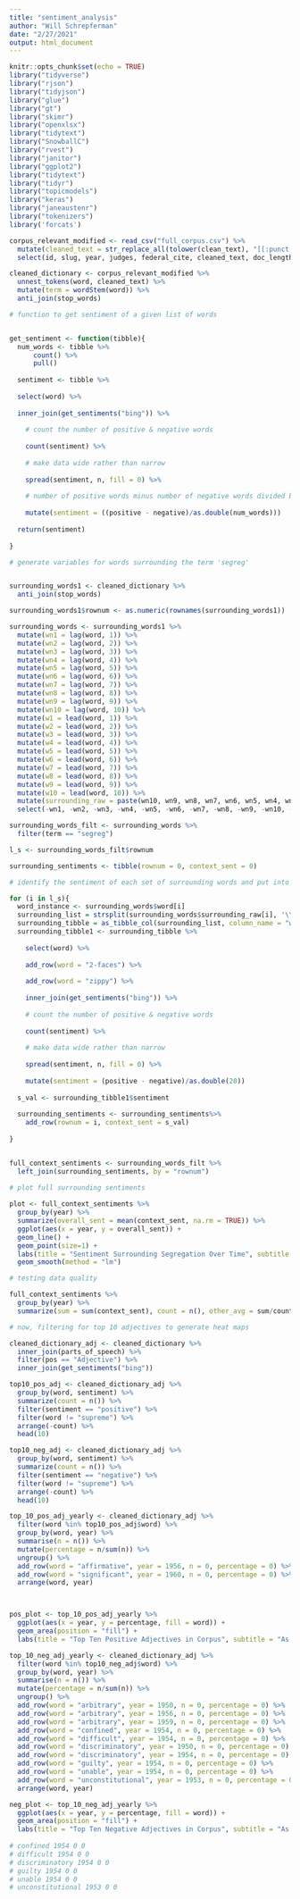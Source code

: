 ```yaml
---
title: "sentiment_analysis"
author: "Will Schrepferman"
date: "2/27/2021"
output: html_document
---
```


```r
knitr::opts_chunk$set(echo = TRUE)
library("tidyverse")
library("rjson")
library("tidyjson")
library("glue")
library("gt")
library("skimr")
library("openxlsx")
library("tidytext")
library("SnowballC")
library("rvest")
library("janitor")
library("ggplot2")
library("tidytext")
library("tidyr")
library("topicmodels")
library("keras")
library("janeaustenr")
library("tokenizers")
library('forcats')
```

```r
corpus_relevant_modified <- read_csv("full_corpus.csv") %>%
  mutate(cleaned_text = str_replace_all(tolower(clean_text), "[[:punct:]]", " ")) %>%
  select(id, slug, year, judges, federal_cite, cleaned_text, doc_length_post_clean, exact_date, resource_uri)

cleaned_dictionary <- corpus_relevant_modified %>%
  unnest_tokens(word, cleaned_text) %>%
  mutate(term = wordStem(word)) %>%
  anti_join(stop_words)

# function to get sentiment of a given list of words


get_sentiment <- function(tibble){
  num_words <- tibble %>%
      count() %>%
      pull()
  
  sentiment <- tibble %>%
  
  select(word) %>%
  
  inner_join(get_sentiments("bing")) %>%
      
    # count the number of positive & negative words
    
    count(sentiment) %>%
    
    # make data wide rather than narrow
    
    spread(sentiment, n, fill = 0) %>%
    
    # number of positive words minus number of negative words divided by total words
    
    mutate(sentiment = ((positive - negative)/as.double(num_words)))
  
  return(sentiment)
  
}

# generate variables for words surrounding the term 'segreg'


surrounding_words1 <- cleaned_dictionary %>%
  anti_join(stop_words)

surrounding_words1$rownum <- as.numeric(rownames(surrounding_words1)) 

surrounding_words <- surrounding_words1 %>%
  mutate(wn1 = lag(word, 1)) %>%
  mutate(wn2 = lag(word, 2)) %>%
  mutate(wn3 = lag(word, 3)) %>%
  mutate(wn4 = lag(word, 4)) %>%
  mutate(wn5 = lag(word, 5)) %>%
  mutate(wn6 = lag(word, 6)) %>%
  mutate(wn7 = lag(word, 7)) %>%
  mutate(wn8 = lag(word, 8)) %>%
  mutate(wn9 = lag(word, 9)) %>%
  mutate(wn10 = lag(word, 10)) %>%
  mutate(w1 = lead(word, 1)) %>%
  mutate(w2 = lead(word, 2)) %>%
  mutate(w3 = lead(word, 3)) %>%
  mutate(w4 = lead(word, 4)) %>%
  mutate(w5 = lead(word, 5)) %>%
  mutate(w6 = lead(word, 6)) %>%
  mutate(w7 = lead(word, 7)) %>%
  mutate(w8 = lead(word, 8)) %>%
  mutate(w9 = lead(word, 9)) %>%
  mutate(w10 = lead(word, 10)) %>%
  mutate(surrounding_raw = paste(wn10, wn9, wn8, wn7, wn6, wn5, wn4, wn3, wn2, wn1, w1, w2, w3, w4, w5, w6, w7, w8, w9, w10)) %>%
  select(-wn1, -wn2, -wn3, -wn4, -wn5, -wn6, -wn7, -wn8, -wn9, -wn10, -w1, -w2, -w3, -w4, -w5, w6, -w7, -w8, -w9, -w10)

surrounding_words_filt <- surrounding_words %>%
  filter(term == "segreg")

l_s <- surrounding_words_filt$rownum

surrounding_sentiments <- tibble(rownum = 0, context_sent = 0)

# identify the sentiment of each set of surrounding words and put into surrounding_sentiments tibble

for (i in l_s){
  word_instance <- surrounding_words$word[i]
  surrounding_list = strsplit(surrounding_words$surrounding_raw[i], '\\s+')[[1]]
  surrounding_tibble = as_tibble_col(surrounding_list, column_name = "word")
  surrounding_tibble1 <- surrounding_tibble %>%
  
    select(word) %>%
    
    add_row(word = "2-faces") %>%
    
    add_row(word = "zippy") %>%
    
    inner_join(get_sentiments("bing")) %>%
        
    # count the number of positive & negative words
    
    count(sentiment) %>%
    
    # make data wide rather than narrow
    
    spread(sentiment, n, fill = 0) %>%
  
    mutate(sentiment = (positive - negative)/as.double(20))
  
  s_val <- surrounding_tibble1$sentiment
  
  surrounding_sentiments <- surrounding_sentiments%>%
    add_row(rownum = i, context_sent = s_val)
  
}


full_context_sentiments <- surrounding_words_filt %>%
  left_join(surrounding_sentiments, by = "rownum")

# plot full surrounding sentiments
  
plot <- full_context_sentiments %>%
  group_by(year) %>%
  summarize(overall_sent = mean(context_sent, na.rm = TRUE)) %>%
  ggplot(aes(x = year, y = overall_sent)) +
  geom_line() +
  geom_point(size=1) +
  labs(title = "Sentiment Surrounding Segregation Over Time", subtitle = "Using Sentiment Analysis on Surrounding Word Context of the Term 'segreg'", y = "Average Sentiment", x = "Year") +
  geom_smooth(method = "lm")

# testing data quality

full_context_sentiments %>%
  group_by(year) %>%
  summarize(sum = sum(context_sent), count = n(), other_avg = sum/count, avg = mean(context_sent, na.rm = TRUE))

# now, filtering for top 10 adjectives to generate heat maps

cleaned_dictionary_adj <- cleaned_dictionary %>%
  inner_join(parts_of_speech) %>%
  filter(pos == "Adjective") %>%
  inner_join(get_sentiments("bing"))

top10_pos_adj <- cleaned_dictionary_adj %>%
  group_by(word, sentiment) %>%
  summarize(count = n()) %>%
  filter(sentiment == "positive") %>%
  filter(word != "supreme") %>%
  arrange(-count) %>%
  head(10)

top10_neg_adj <- cleaned_dictionary_adj %>%
  group_by(word, sentiment) %>%
  summarize(count = n()) %>%
  filter(sentiment == "negative") %>%
  filter(word != "supreme") %>%
  arrange(-count) %>%
  head(10)

top_10_pos_adj_yearly <- cleaned_dictionary_adj %>%
  filter(word %in% top10_pos_adj$word) %>%
  group_by(word, year) %>%
  summarise(n = n()) %>%
  mutate(percentage = n/sum(n)) %>%
  ungroup() %>%
  add_row(word = "affirmative", year = 1956, n = 0, percentage = 0) %>%
  add_row(word = "significant", year = 1960, n = 0, percentage = 0) %>%
  arrange(word, year)



pos_plot <- top_10_pos_adj_yearly %>%
  ggplot(aes(x = year, y = percentage, fill = word)) +
  geom_area(position = "fill") + 
  labs(title = "Top Ten Positive Adjectives in Corpus", subtitle = "As a Percentage Over Time 1950-1974", x = "Year", y = "Percentage")

top_10_neg_adj_yearly <- cleaned_dictionary_adj %>%
  filter(word %in% top10_neg_adj$word) %>%
  group_by(word, year) %>%
  summarise(n = n()) %>%
  mutate(percentage = n/sum(n)) %>%
  ungroup() %>%
  add_row(word = "arbitrary", year = 1950, n = 0, percentage = 0) %>%
  add_row(word = "arbitrary", year = 1956, n = 0, percentage = 0) %>%
  add_row(word = "arbitrary", year = 1959, n = 0, percentage = 0) %>%
  add_row(word = "confined", year = 1954, n = 0, percentage = 0) %>%
  add_row(word = "difficult", year = 1954, n = 0, percentage = 0) %>%
  add_row(word = "discriminatory", year = 1950, n = 0, percentage = 0) %>%
  add_row(word = "discriminatory", year = 1954, n = 0, percentage = 0) %>%
  add_row(word = "guilty", year = 1954, n = 0, percentage = 0) %>%
  add_row(word = "unable", year = 1954, n = 0, percentage = 0) %>%
  add_row(word = "unconstitutional", year = 1953, n = 0, percentage = 0) %>%
  arrange(word, year)

neg_plot <- top_10_neg_adj_yearly %>%
  ggplot(aes(x = year, y = percentage, fill = word)) +
  geom_area(position = "fill") +
  labs(title = "Top Ten Negative Adjectives in Corpus", subtitle = "As a Percentage Over Time 1950-1974", x = "Year", y = "Percentage")
  
# confined 1954 0 0
# difficult 1954 0 0
# discriminatory 1954 0 0
# guilty 1954 0 0 
# unable 1954 0 0
# unconstitutional 1953 0 0
```

